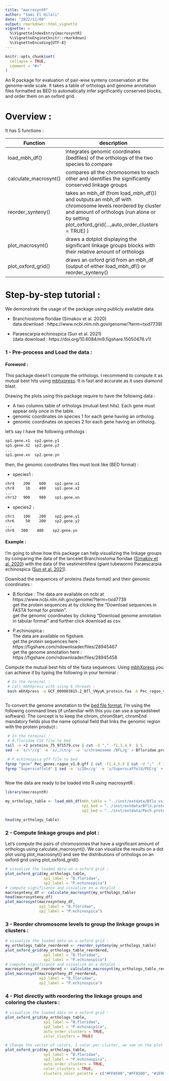 ```yaml
---
title: "macrosyntR"
author: "Sami El Hilali"
date: "2022/11/09"
output: rmarkdown::html_vignette
vignette: >
  %\VignetteIndexEntry{macrosyntR}
  %\VignetteEngine{knitr::rmarkdown}
  %\VignetteEncoding{UTF-8}
---
```


```r
knitr::opts_chunk$set(
  collapse = TRUE,
  comment = "#>"
)
```


An R package for evaluation of pair-wise synteny conservation at the genome-wide scale. It takes a table of orthologs and genome annotation files formatted as BED to automatically infer significantly conserved blocks, and order them on an oxford grid.

# Overview :

It has 5 functions :   


|     Function          |         description                                                                                          | 
|-----------------------|--------------------------------------------------------------------------------------------------------------|
| load_mbh_df()         | integrates genomic coordinates (bedfiles) of the orthologs of the two species to compare                     |
| calculate_macrosynt() | compares all the chromosomes to each other and identifies the significantly conserved linkage groups   |
| reorder_synteny()     | takes an mbh_df (from load_mbh_df()) and outputs an mbh_df with chromosome levels reordered by cluster and amount of orthologs (run alone or by setting plot_oxford_grid(...,auto_order_clusters = TRUE) )|
| plot_macrosynt()      | draws a dotplot displaying the significant linkage groups blocks with their relative amount of orthologs      |
| plot_oxford_grid()    | draws an oxford grid from an mbh_df (output of either load_mbh_df() or reorder_synteny()                  |    

# Step-by-step tutorial :

We demonstrate the usage of the package using publicly available data.   

* Branchiostoma floridae (Simakov et al. 2020)   
data download : https://www.ncbi.nlm.nih.gov/genome/?term=txid7739)   

* Paraescarpia echinospica (Sun et al. 2021)   
(data download : https://doi.org/10.6084/m9.figshare.15050478.v1)

### 1 - Pre-process and Load the data :

#### Foreword :

This package doesn't compute the orthologs. I recommend to compute it as mutual best hits using [mbhxpress](https://github.com/SamiLhll/mbhXpress). It is fast and accurate as it uses diamond blast.   

Drawing the plots using this package require to have the following data :   

* A two columns table of orthologs (mutual best hits). Each gene must appear only once in the table.   
* genomic coordinates on species 1 for each gene having an ortholog.   
* genomic coordinates on species 2 for each gene having an ortholog.   


let's say I have the following orthologs :  

```bash
sp1.gene.x1  sp2.gene.y1   
sp1.gene.X2  sp2.gene.y2   
...   
sp1.gene.xn  sp2.gene.yn   
```

then, the genomic coordinates files must look like (BED format) :   

* species1 :
```bash
chr4    200    600    sp1.gene.x1   
chr8     10    400    sp1.gene.x2   
...   
chr12   900    980    sp1.gene.xn   
```

* species2 :
```bash
chr1    100    200    sp2.gene.y1   
chr6     50    200    sp2.gene.y2   
...   
chr8   300    480    sp2.gene.yn   
```

#### Example :

I'm going to show how this package can help visualizing the linkage groups by comparing the data of the lancelet Branchiostoma floridae ([Simakov et al. 2020](https://doi.org/10.1038/s41559-020-1156-z)) with the data of the vestimentifera (giant tubeworm) Paraescarpia echinospica ([Sun et al. 2021](https://doi.org/10.1093/molbev/msab203)).      

Download the sequences of proteins (fasta format) and their genomic coordinates :    

 - B.floridae : 
 The data are available on ncbi at https://www.ncbi.nlm.nih.gov/genome/?term=txid7739   
 get the protein sequences at  by clicking the "Download sequences in FASTA format for protein".   
 get the genomic coordinates by clicking "Download genome annotation in tabular format" and further click download as csv.   
 
 - P.echinospica :   
 The data are available on figshare.   
 get the protein sequences here : https://figshare.com/ndownloader/files/28945467   
 get the genome annotation here : https://figshare.com/ndownloader/files/28945458   
 
 
 Compute the mutual best hits of the fasta sequences. Using [mbhXpress](https://github.com/SamiLhll/mbhXpress) you can achieve it by typing the following in your terminal :   
 
```bash
 # In the terminal :
 # call mbhXpress with using 6 threads :
 bash mbhXpress -a GCF_000003815.2_Bfl_VNyyK_protein.faa -b Pec_ragoo_v1.0.pep.fasta -o Bflo_vs_Pech.tab -t 6
 
```
 
To convert the genome annotation to the [bed file format](https://www.ensembl.org/info/website/upload/bed.html), I'm using the following command lines (if unfamiliar with this you can use a spreadsheet software). The concept is to keep the chrom, chromStart, chromEnd mandatory fields plus the name optional field that links the genomic region with the protein product :   
 
```bash
 # In the terminal :
 # B.floridae CSV file to bed
tail -n +2 proteins_75_971579.csv | cut -d "," -f1,3,4,9  | \
sed -e 's/\"//g' -e 's/,/\t/g' -e 's/chromosome /BFL/g' > Bfloridae.protein_products.bed

 # P.echinospica gff file to bed
fgrep "gene" Pec_genes.ragoo_v1.0.gff | cut -f1,4,5,9 | cut -d ";" -f 1 | \
fgrep "Superscaffold" | sed -e 's/ID=//g' -e 's/Superscaffold/PEC/g' > Pechinospica.protein_products.bed
 
```

Now the data are ready to be loaded into R using macrosyntR :

```r
library(macrosyntR)
```

```r
my_orthologs_table <- load_mbh_df(mbh_table = "../inst/extdata/Bflo_vs_Pech.tab",
                                  sp1_bed = "../inst/extdata/Bflo.protein_products.bed",
                                  sp2_bed = "../inst/extdata/Pech.protein_products.bed")

head(my_orthologs_table)

```

### 2 - Compute linkage groups and plot :

Let's compute the pairs of chromosomes that have a significant amount of orthologs using calculate_macrosynt().
We can visualize the results on a dot plot using plot_macrosnyt() and see the distributions of orthologs on an oxford grid using plot_oxford_grid()

```r
# visualize the loaded data on a oxford grid :
plot_oxford_grid(my_orthologs_table,
                 sp1_label = "B.floridae",
                 sp2_label = "P.echinospica")
# compute significance and visualize on a dotplot :
macrosynteny_df <- calculate_macrosynt(my_orthologs_table)
head(macrosynteny_df)
plot_macrosynt(macrosynteny_df,
               sp1_label = "B.floridae",
               sp2_label = "P.echinospica")

```

### 3 - Reorder chromosome levels to group the linkage groups in clusters :

```r
# visualize the loaded data on a oxford grid :
my_orthologs_table_reordered <- reorder_synteny(my_orthologs_table)
plot_oxford_grid(my_orthologs_table_reordered,
                 sp1_label = "B.floridae",
                 sp2_label = "P.echinospica")
# compute significance and visualize on a dotplot :
macrosynteny_df_reordered <- calculate_macrosynt(my_orthologs_table_reordered)
plot_macrosynt(macrosynteny_df_reordered,
               sp1_label = "B.floridae",
               sp2_label = "P.echinospica")

```

### 4 - Plot directly with reordering the linkage groups and coloring the clusters :

```r
# visualize the loaded data on a oxford grid :
plot_oxford_grid(my_orthologs_table,
                 sp1_label = "B.floridae",
                 sp2_label = "P.echinospica",
                 auto_order_clusters = TRUE,
                 color_clusters = TRUE)

# Change the vector of colors, 1 color per cluster, we see on the plot above that we have 10 clusters :
plot_oxford_grid(my_orthologs_table,
                 sp1_label = "B.floridae",
                 sp2_label = "P.echinospica",
                 auto_order_clusters = TRUE,
                 color_clusters = TRUE,
                 clusters_color_palette = c("#FFA500","#FFA500", "#1E90FF","#FFA500", "#1E90FF", "#1E90FF", "#1E90FF", "#228B22", "#228B22", "#228B22"))


```